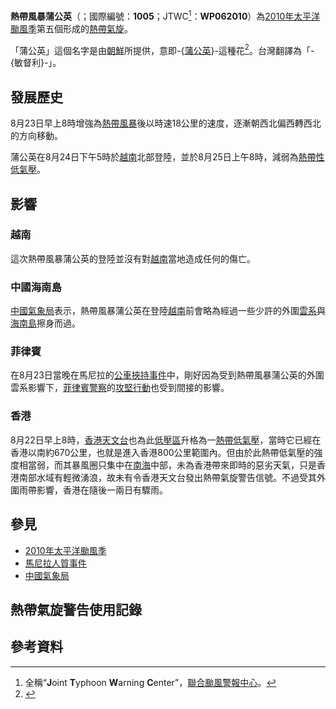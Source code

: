 {{NoteTA
|G1=TyphoonNew
|G2=Weather
|G3=CWBTyphoonOld
|T=zh-hans:热带风暴蒲公英 (2010年);zh-hant:熱帶風暴蒲公英 (2010年);zh-hk:熱帶風暴蒲公英 (2010年);zh-tw:輕度颱風敏督利 (2010年);zh-mo:熱帶風暴蒲公英 (2010年);
|2=zh-hans:热带风暴蒲公英; zh-hant:熱帶風暴蒲公英; zh-tw:輕度颱風敏督利
|3=zh-hans:热带风暴;zh-hant:熱帶風暴;zh-hk:熱帶風暴;zh-tw:輕度颱風;zh-mo:熱帶風暴;
|4=zh-hans:熱帶低氣壓 zh-hant:熱帶低氣壓; zh-hk:熱帶低氣壓; zh-tw:熱帶性低壓

|skin=typhoon
}}
{{颱風基礎資訊
|颱風名稱              = 熱帶風暴蒲公英
|外文名稱              = Tropical Storm Mindulle
|外文語言              = 英語
|十分鐘平均風速JMA      = 45|JMA=knot
|十分鐘平均風速CWB      = 25|CWB=m/s
|十分鐘平均風速KMA      = 24|KMA=m/s
|十分鐘平均風速HKO      = 105
|十分鐘平均風速NCHMF    = 100
|二分鐘平均風速         = 30|NMC=m/s
|一分鐘平均風速         = 65|SSHS=knot
|代表圖像              = Mindulle aug 24 2010.jpg
|代表圖像名稱          = 8月24日蒲公英的衞星雲圖
|形成日期              = 2010年8月21日
|消散日期              = 2010年8月25日
|最低氣壓              = 985
|瞬間最大陣風          = 120
|財產損失              = 
|死傷人數              = 
|影響地區              = {{VIE}}<br>{{CHN}}<br>{{HK}}<br>{{PHI}}
|備註                  = 
|颱風路徑圖            = Mindulle 2010 track.png
|風季年份              = 2010
|風季位置              = 太平洋
}}
'''熱帶風暴蒲公英'''（{{lang-en|'''Tropical Storm Mindulle'''}}；國際編號：'''1005'''；JTWC<ref>全稱“'''J'''oint '''T'''yphoon '''W'''arning '''C'''enter”，[[聯合颱風警報中心|聯合颱風警報中心]]。</ref>：'''WP062010'''）為[[2010年太平洋颱風季|2010年太平洋颱風季]]第五個形成的[[熱帶氣旋|熱帶氣旋]]。

「蒲公英」這個名字是由[[朝鮮|朝鮮]]所提供，意即-{[[蒲公英|蒲公英]]}-這種花<ref>{{Cite web |url=http://www.weather.gov.hk/informtc/sound/tc_pronunciation2008c.htm#N.korea |title=香港天文台網頁 |access-date=2010-08-24 |archive-url=https://web.archive.org/web/20110524191149/http://www.weather.gov.hk/informtc/sound/tc_pronunciation2008c.htm#N.korea |archive-date=2011-05-24 |dead-url=yes }}</ref>。台灣翻譯為「-{敏督利}-」。

== 發展歷史 ==
{{phs wikify}}
8月23日早上8時增強為[[熱帶風暴|熱帶風暴]]後以時速18公里的速度，逐漸朝西北偏西轉西北的方向移動。

蒲公英在8月24日下午5時於[[越南|越南]]北部登陸，並於8月25日上午8時，減弱為[[熱帶性低氣壓|熱帶性低氣壓]]。

== 影響 ==
=== 越南 ===
這次熱帶風暴蒲公英的登陸並沒有對[[越南|越南]]當地造成任何的傷亡。

=== 中國海南島 ===
[[中國氣象局|中國氣象局]]表示，熱帶風暴蒲公英在登陸[[越南|越南]]前會略為經過一些少許的外圍[[雲系|雲系]]與[[海南島|海南島]]擦身而過。

=== 菲律賓 ===
在8月23日當晚在馬尼拉的[[馬尼拉人質事件|公車挾持事件]]中，剛好因為受到熱帶風暴蒲公英的外圍雲系影響下，[[菲律賓警察|菲律賓警察]]的[[馬尼拉人質事件#解救及善後安排|攻堅行動]]也受到間接的影響。

=== 香港 ===
8月22日早上8時，[[香港天文台|香港天文台]]也為此[[低壓區|低壓區]]升格為一[[熱帶低氣壓|熱帶低氣壓]]，當時它已經在香港以南約670公里，也就是進入香港800公里範圍內。但由於此熱帶低氣壓的強度相當弱，而其暴風圈只集中在[[南海|南海]]中部，未為香港帶來即時的惡劣天氣，只是香港南部水域有輕微湧浪，故未有令香港天文台發出熱帶氣旋警告信號。不過受其外圍雨帶影響，香港在隨後一兩日有驟雨。

== 參見 ==
*[[2010年太平洋颱風季|2010年太平洋颱風季]]
*[[馬尼拉人質事件|馬尼拉人質事件]]
*[[中國氣象局|中國氣象局]]

== 熱帶氣旋警告使用記錄 ==
{{Note24hUTC+8}}
{{熱帶氣旋警告使用記錄
|氣象台={{flagicon|China}}广西自治区氣象台
|熱帶氣旋警告={{CNTY|1}}
|使用時間A=23/8/2010 11:00 - 25/8/2010 10:30
|上一熱帶氣旋=[[颱風燦都_(2010年)|颱風燦都 (2010年)]]
|下一熱帶氣旋=[[熱帶風暴海馬_(2011年)|熱帶風暴海馬 (2011年)]]
}}
{{熱帶氣旋警告使用記錄
|氣象台={{flagicon|China}}海南省氣象台
|熱帶氣旋警告={{CNTY|1}}
|使用時間A=23/8/2010 16:00 - 25/8/2010 10:00
|上一熱帶氣旋=[[颱風燦都_(2010年)|颱風燦都 (2010年)]]
|下一熱帶氣旋=[[熱帶風暴海馬_(2011年)|熱帶風暴海馬 (2011年)]]
}}

== 參考資料 ==
{{Reflist|2}}

{{2010 Pacific typhoon season buttons}}